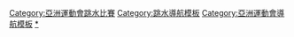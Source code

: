 {{Navbox
|name = 亞洲運動會跳水比賽
|title = [[亞洲運動會跳水比賽]]
|state = {{{state|autocollapse}}}
|listclass = hlist

|imageleft = [[Image:Diving pictogram.svg|50px]]
|liststyle = padding-right:50px
|list1=
* [[1951年亞洲運動會跳水比賽|1951]]
* [[1954年亞洲運動會跳水比賽|1954]]
* [[1958年亞洲運動會跳水比賽|1958]]
* [[1962年亞洲運動會跳水比賽|1962]]
* [[1966年亞洲運動會跳水比賽|1966]]
* [[1970年亞洲運動會跳水比賽|1970]]
* [[1974年亞洲運動會跳水比賽|1974]]
* [[1978年亞洲運動會跳水比賽|1978]]
* [[1982年亞洲運動會跳水比賽|1982]]
* [[1986年亞洲運動會跳水比賽|1986]]
* [[1990年亞洲運動會跳水比賽|1990]]
* [[1994年亞洲運動會跳水比賽|1994]]
* [[1998年亞洲運動會跳水比賽|1998]]
* [[2002年亞洲運動會跳水比賽|2002]]
* [[2006年亞洲運動會跳水比賽|2006]]
* [[2010年亞洲運動會跳水比賽|2010]]
* [[2014年亞洲運動會跳水比賽|2014]]
* [[2018年亞洲運動會跳水比賽|2018]]
|below = [[亞洲運動會跳水獎牌得主列表|獎牌得主列表]]
}}<includeonly>[[Category:亞洲運動會跳水比賽]]</includeonly><noinclude>
{{collapsible option}}
[[Category:跳水導航模板]]
[[Category:亞洲運動會導航模板]]
[[Category:亞洲運動會跳水比賽|*]]
</noinclude>